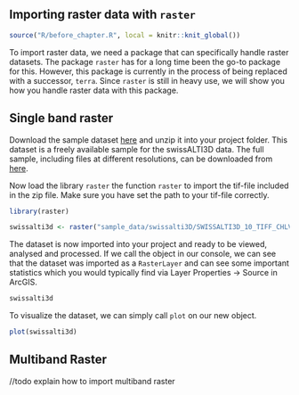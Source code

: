 ## Importing raster data with `raster`

```r
source("R/before_chapter.R", local = knitr::knit_global())
```

To import raster data, we need a package that can specifically handle raster datasets. The package `raster` has for a long time been the go-to package for this. However, this package is currently in the process of being replaced with a successor, `terra`. Since `raster` is still in heavy use, we will show you how you handle raster data with this package.

## Single band raster

Download the sample dataset [here](https://github.com/arc2r/book/raw/master/sample_data/swissalti3D/SWISSALTI3D_10_TIFF_CHLV95_LN02_2600_1196.zip) and unzip it into your project folder. This dataset is a freely available sample for the swissALTI3D data. The full sample, including files at different resolutions, can be downloaded from [here](https://cms.geo.admin.ch/Topo/swissalti3d/swissalti3dgeotifflv95.zip).

Now load the library `raster` the function `raster` to import the tif-file included in the zip file. Make sure you have set the path to your tif-file correctly.

```r
library(raster)

swissalti3d <- raster("sample_data/swissalti3D/SWISSALTI3D_10_TIFF_CHLV95_LN02_2600_1196.tif")

```

The dataset is now imported into your project and ready to be viewed, analysed and processed. If we call the object in our console, we can see that the dataset was imported as a `RasterLayer` and can see some important statistics which you would typically find via Layer Properties -\> Source in ArcGIS.

```r
swissalti3d
```

To visualize the dataset, we can simply call `plot` on our new object.

```r
plot(swissalti3d)
```

## Multiband Raster

//todo explain how to import multiband raster
